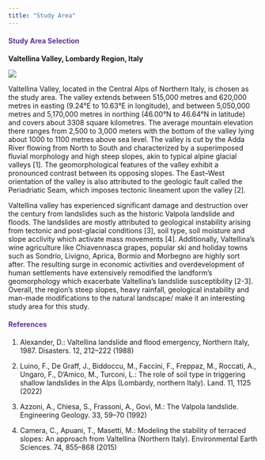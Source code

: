 ```yaml
---
title: "Study Area"
---
```


::: {style="color: #603494;"}
#### **Study Area Selection** {style="color: #603494;"}
:::

**Valtellina Valley, Lombardy Region, Italy**

![](images/study_area_31.png)

Valtellina Valley, located in the Central Alps of Northern Italy, is chosen as the study area. The valley extends between 515,000 metres and 620,000 metres in easting (9.24°E to 10.63°E in longitude), and between 5,050,000 metres and 5,170,000 metres in northing (46.00°N to 46.64°N in latitude) and covers about 3308 square kilometres. The average mountain elevation there ranges from 2,500 to 3,000 meters with the bottom of the valley lying about 1000 to 1100 metres above sea level. The valley is cut by the Adda River flowing from North to South and characterized by a superimposed fluvial morphology and high steep slopes, akin to typical alpine glacial valleys \[1\]. The geomorphological features of the valley exhibit a pronounced contrast between its opposing slopes. The East--West orientation of the valley is also attributed to the geologic fault called the Periadriatic Seam, which imposes tectonic lineament upon the valley \[2\].

Valtellina valley has experienced significant damage and destruction over the century from landslides such as the historic Valpola landslide and floods. The landslides are mostly attributed to geological instability arising from tectonic and post-glacial conditions \[3\], soil type, soil moisture and slope acclivity which activate mass movements \[4\]. Additionally, Valtellina's wine agriculture like Chiavennasca grapes, popular ski and holiday towns such as Sondrio, Livigno, Aprica, Bormio and Morbegno are highly sort after. The resulting surge in economic activities and overdevelopment of human settlements have extensively remodified the landform's geomorphology which exacerbate Valtellina's landslide susceptibility \[2-3\]. Overall, the region's steep slopes, heavy rainfall, geological instability and man-made modifications to the natural landscape/ make it an interesting study area for this study.

::: {style="color: #603494;"}
#### **References** {style="color: #603494;"}
:::

1.  Alexander, D.: Valtellina landslide and flood emergency, Northern Italy, 1987. Disasters. 12, 212--222 (1988)

2.  Luino, F., De Graff, J., Biddoccu, M., Faccini, F., Freppaz, M., Roccati, A., Ungaro, F., D'Amico, M., Turconi, L.: The role of soil type in triggering shallow landslides in the Alps (Lombardy, northern Italy). Land. 11, 1125 (2022)

3.  Azzoni, A., Chiesa, S., Frassoni, A., Govi, M.: The Valpola landslide. Engineering Geology. 33, 59--70 (1992)

4.  Camera, C., Apuani, T., Masetti, M.: Modeling the stability of terraced slopes: An approach from Valtellina (Northern Italy). Environmental Earth Sciences. 74, 855--868 (2015)
